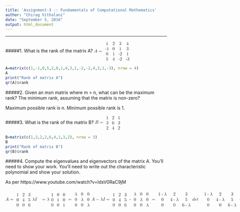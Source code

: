 ```yaml
---
title: 'Assignment-3 :: Fundamentals of Computational Mathematics'
author: "Chirag Vithalani"
date: "September 5, 2016"
output: html_document
---
```


<hr />

#####1. What is the rank of the matrix A?
<math xmlns="http://www.w3.org/1998/Math/MathML"><mi>A</mi><mo>=</mo><mfenced open="[" close="]"><mtable><mtr><mtd><mn>1</mn></mtd><mtd><mn>2</mn></mtd><mtd><mn>3</mn></mtd><mtd><mn>4</mn></mtd></mtr><mtr><mtd><mo>-</mo><mn>1</mn></mtd><mtd><mn>0</mn></mtd><mtd><mn>1</mn></mtd><mtd><mn>3</mn></mtd></mtr><mtr><mtd><mn>0</mn></mtd><mtd><mn>1</mn></mtd><mtd><mo>-</mo><mn>2</mn></mtd><mtd><mn>1</mn></mtd></mtr><mtr><mtd><mn>5</mn></mtd><mtd><mn>4</mn></mtd><mtd><mo>-</mo><mn>2</mn></mtd><mtd><mo>-</mo><mn>3</mn></mtd></mtr></mtable></mfenced></math>


```r
A=matrix(c(1,-1,0,5,2,0,1,4,3,1,-2,-2,4,3,1,-3), nrow = 4)
A
print("Rank of matrix A")
qr(A)$rank

```

#####2.  Given an mxn matrix where m > n, what can be the maximum rank? The minimum rank, assuming that the matrix is non-zero?

Maximum possible rank is n.
Minimum possible rank is 1.


#####3. What is the rank of the matrix B?
<math xmlns="http://www.w3.org/1998/Math/MathML"><mi>B</mi><mo>=</mo><mfenced open="[" close="]"><mtable><mtr><mtd><mn>1</mn></mtd><mtd><mn>2</mn></mtd><mtd><mn>1</mn></mtd></mtr><mtr><mtd><mn>3</mn></mtd><mtd><mn>6</mn></mtd><mtd><mn>3</mn></mtd></mtr><mtr><mtd><mn>2</mn></mtd><mtd><mn>4</mn></mtd><mtd><mn>2</mn></mtd></mtr></mtable></mfenced></math>


```r
B=matrix(c(1,3,2,2,6,4,1,3,2), nrow = 3)
B
print("Rank of matrix B")
qr(B)$rank

```
#####4. Compute the eigenvalues and eigenvectors of the matrix A. You'll need to show your work. You'll need to write out the characteristic polynomial and show your solution.

As per https://www.youtube.com/watch?v=IdsV0RaC9jM

<math xmlns="http://www.w3.org/1998/Math/MathML"><mi>A</mi><mo>=</mo><mfenced open="[" close="]"><mtable><mtr><mtd><mn>1</mn></mtd><mtd><mn>2</mn></mtd><mtd><mn>3</mn></mtd></mtr><mtr><mtd><mn>0</mn></mtd><mtd><mn>4</mn></mtd><mtd><mn>5</mn></mtd></mtr><mtr><mtd><mn>0</mn></mtd><mtd><mn>0</mn></mtd><mtd><mn>6</mn></mtd></mtr></mtable></mfenced><mspace linebreak="newline"/><mi>&#x3BB;</mi><mi>I</mi><mo>&#xA0;</mo><mo>=</mo><mi>&#x3BB;</mi><mfenced open="[" close="]"><mtable><mtr><mtd><mn>1</mn></mtd><mtd><mn>0</mn></mtd><mtd><mn>0</mn></mtd></mtr><mtr><mtd><mn>0</mn></mtd><mtd><mn>1</mn></mtd><mtd><mn>0</mn></mtd></mtr><mtr><mtd><mn>0</mn></mtd><mtd><mn>0</mn></mtd><mtd><mn>1</mn></mtd></mtr></mtable></mfenced><mo>=</mo><mfenced open="[" close="]"><mtable><mtr><mtd><mi>&#x3BB;</mi></mtd><mtd><mn>0</mn></mtd><mtd><mn>0</mn></mtd></mtr><mtr><mtd><mn>0</mn></mtd><mtd><mi>&#x3BB;</mi></mtd><mtd><mn>0</mn></mtd></mtr><mtr><mtd><mn>0</mn></mtd><mtd><mn>0</mn></mtd><mtd><mi>&#x3BB;</mi></mtd></mtr></mtable></mfenced><mspace linebreak="newline"/><mi>A</mi><mo>&#x2212;</mo><mi>&#x3BB;</mi><mi>I</mi><mo>=</mo><mfenced open="[" close="]"><mtable><mtr><mtd><mn>1</mn></mtd><mtd><mn>2</mn></mtd><mtd><mn>3</mn></mtd></mtr><mtr><mtd><mn>0</mn></mtd><mtd><mn>4</mn></mtd><mtd><mn>5</mn></mtd></mtr><mtr><mtd><mn>0</mn></mtd><mtd><mn>0</mn></mtd><mtd><mn>6</mn></mtd></mtr></mtable></mfenced><mo>-</mo><mfenced open="[" close="]"><mtable><mtr><mtd><mi>&#x3BB;</mi></mtd><mtd><mn>0</mn></mtd><mtd><mn>0</mn></mtd></mtr><mtr><mtd><mn>0</mn></mtd><mtd><mi>&#x3BB;</mi></mtd><mtd><mn>0</mn></mtd></mtr><mtr><mtd><mn>0</mn></mtd><mtd><mn>0</mn></mtd><mtd><mi>&#x3BB;</mi></mtd></mtr></mtable></mfenced><mo>=</mo><mfenced open="[" close="]"><mtable><mtr><mtd><mn>1</mn><mo>-</mo><mi>&#x3BB;</mi></mtd><mtd><mn>2</mn></mtd><mtd><mn>3</mn></mtd></mtr><mtr><mtd><mn>0</mn></mtd><mtd><mn>4</mn><mo>-</mo><mi>&#x3BB;</mi></mtd><mtd><mn>5</mn></mtd></mtr><mtr><mtd><mn>0</mn></mtd><mtd><mn>0</mn></mtd><mtd><mn>6</mn><mo>-</mo><mi>&#x3BB;</mi></mtd></mtr></mtable></mfenced><mspace linebreak="newline"/><mi>d</mi><mi>e</mi><mi>t</mi><mo>&#xA0;</mo><mfenced open="[" close="]"><mtable><mtr><mtd><mn>1</mn><mo>-</mo><mi>&#x3BB;</mi></mtd><mtd><mn>2</mn></mtd><mtd><mn>3</mn></mtd></mtr><mtr><mtd><mn>0</mn></mtd><mtd><mn>4</mn><mo>-</mo><mi>&#x3BB;</mi></mtd><mtd><mn>5</mn></mtd></mtr><mtr><mtd><mn>0</mn></mtd><mtd><mn>0</mn></mtd><mtd><mn>6</mn><mo>-</mo><mi>&#x3BB;</mi></mtd></mtr></mtable></mfenced><mo>=</mo><mo>(</mo><mn>1</mn><mo>-</mo><mi>&#x3BB;</mi><mo>)</mo><mo>&#xA0;</mo><mi>d</mi><mi>e</mi><mi>t</mi><mo>(</mo><mo>&#xA0;</mo><mfenced open="[" close="]"><mtable><mtr><mtd><mn>4</mn><mo>-</mo><mi>&#x3BB;</mi></mtd><mtd><mn>5</mn></mtd></mtr><mtr><mtd><mn>0</mn></mtd><mtd><mn>6</mn><mo>-</mo><mi>&#x3BB;</mi></mtd></mtr></mtable></mfenced><mo>&#xA0;</mo><mo>)</mo><mspace linebreak="newline"/><mo>-</mo><mn>0</mn><mo>&#xA0;</mo><mi>d</mi><mi>e</mi><mi>t</mi><mo>&#xA0;</mo><mo>(</mo><mfenced open="[" close="]"><mtable><mtr><mtd><mn>2</mn></mtd><mtd><mn>3</mn></mtd></mtr><mtr><mtd><mn>0</mn></mtd><mtd><mn>6</mn><mo>-</mo><mi>&#x3BB;</mi></mtd></mtr></mtable></mfenced><mo>)</mo><mo>&#xA0;</mo><mo>+</mo><mo>&#xA0;</mo><mo>(</mo><mn>0</mn><mo>)</mo><mo>&#xA0;</mo><mi>d</mi><mi>e</mi><mi>t</mi><mo>&#xA0;</mo><mo>(</mo><mfenced open="[" close="]"><mtable><mtr><mtd><mn>2</mn></mtd><mtd><mn>3</mn></mtd></mtr><mtr><mtd><mn>4</mn><mo>-</mo><mi>&#x3BB;</mi></mtd><mtd><mn>5</mn></mtd></mtr></mtable></mfenced><mo>)</mo><mo>&#xA0;</mo><mspace linebreak="newline"/><mo>=</mo><mo>(</mo><mn>1</mn><mo>-</mo><mi>&#x3BB;</mi><mo>)</mo><mo>(</mo><mn>4</mn><mo>&#x2212;</mo><mi>&#x3BB;</mi><mo>)</mo><mo>(</mo><mn>6</mn><mo>&#x2212;</mo><mi>&#x3BB;</mi><mo>)</mo><mspace linebreak="newline"/><mi>s</mi><mi>o</mi><mo>&#xA0;</mo><mi>e</mi><mi>i</mi><mi>g</mi><mi>e</mi><mi>n</mi><mi>v</mi><mi>a</mi><mi>l</mi><mi>u</mi><mi>e</mi><mi>s</mi><mo>&#xA0;</mo><mi>&#x3BB;</mi><mo>=</mo><mn>1</mn><mo>,</mo><mo>&#xA0;</mo><mi>&#x3BB;</mi><mo>=</mo><mn>4</mn><mo>,</mo><mo>&#xA0;</mo><mi>&#x3BB;</mi><mo>=</mo><mn>6</mn><mspace linebreak="newline"/><mspace linebreak="newline"/><mi mathvariant="bold-italic">F</mi><mi mathvariant="bold-italic">o</mi><mi mathvariant="bold-italic">r</mi><mo mathvariant="bold">&#xA0;</mo><mi mathvariant="bold-italic">&#x3BB;</mi><mo mathvariant="bold">=</mo><mn mathvariant="bold">1</mn><mspace linebreak="newline"/><mi>A</mi><mo>&#x2212;</mo><mi>&#x3BB;</mi><mi>I</mi><mo>=</mo><mfenced open="[" close="]"><mtable><mtr><mtd><mn>1</mn><mo>-</mo><mi>&#x3BB;</mi></mtd><mtd><mn>2</mn></mtd><mtd><mn>3</mn></mtd></mtr><mtr><mtd><mn>0</mn></mtd><mtd><mn>4</mn><mo>-</mo><mi>&#x3BB;</mi></mtd><mtd><mn>5</mn></mtd></mtr><mtr><mtd><mn>0</mn></mtd><mtd><mn>0</mn></mtd><mtd><mn>6</mn><mo>-</mo><mi>&#x3BB;</mi></mtd></mtr></mtable></mfenced><mo>=</mo><mfenced open="[" close="]"><mtable><mtr><mtd><mn>0</mn></mtd><mtd><mn>2</mn></mtd><mtd><mn>3</mn></mtd></mtr><mtr><mtd><mn>0</mn></mtd><mtd><mn>3</mn></mtd><mtd><mn>5</mn></mtd></mtr><mtr><mtd><mn>0</mn></mtd><mtd><mn>0</mn></mtd><mtd><mn>5</mn></mtd></mtr></mtable></mfenced><mspace linebreak="newline"/><mi>F</mi><mi>i</mi><mi>r</mi><mi>s</mi><mi>t</mi><mo>&#xA0;</mo><mi>p</mi><mi>i</mi><mi>v</mi><mi>o</mi><mi>t</mi><mo>&#xA0;</mo><mi>i</mi><mi>s</mi><mo>&#xA0;</mo><mn>0</mn><mo>&#xA0;</mo><mi>t</mi><mi>h</mi><mi>a</mi><mi>t</mi><mo>&#xA0;</mo><mi>m</mi><mi>e</mi><mi>a</mi><mi>n</mi><mi>s</mi><mo>&#xA0;</mo><mi>x</mi><mn>1</mn><mo>&#xA0;</mo><mi>c</mi><mi>a</mi><mi>n</mi><mo>&#xA0;</mo><mi>t</mi><mi>a</mi><mi>k</mi><mi>e</mi><mo>&#xA0;</mo><mi>a</mi><mi>n</mi><mi>y</mi><mo>&#xA0;</mo><mi>v</mi><mi>a</mi><mi>l</mi><mi>u</mi><mi>e</mi><mo>.</mo><mo>&#xA0;</mo><mi>T</mi><mi>a</mi><mi>k</mi><mi>i</mi><mi>n</mi><mi>g</mi><mo>&#xA0;</mo><mi>v</mi><mi>a</mi><mi>l</mi><mi>u</mi><mi>e</mi><mo>=</mo><mn>1</mn><mspace linebreak="newline"/><mn>3</mn><msub><mi>x</mi><mrow><mn>2</mn><mo>&#xA0;</mo></mrow></msub><mo>+</mo><mn>5</mn><msub><mi>x</mi><mrow><mn>3</mn><mo>&#xA0;</mo></mrow></msub><mo>=</mo><mn>0</mn><mo>&#xA0;</mo><mo>(</mo><mo>&#xA0;</mo><mi>c</mi><mi>o</mi><mi>n</mi><mi>s</mi><mi>i</mi><mi>d</mi><mi>r</mi><mi>i</mi><mi>n</mi><mi>g</mi><mo>&#xA0;</mo><mn>2</mn><mi>n</mi><mi>d</mi><mo>&#xA0;</mo><mi>r</mi><mi>o</mi><mi>w</mi><mo>&#xA0;</mo><mo>)</mo><mspace linebreak="newline"/><mn>5</mn><msub><mi>x</mi><mn>3</mn></msub><mo>=</mo><mn>0</mn><mo>&#xA0;</mo><mo>(</mo><mo>&#xA0;</mo><mi>c</mi><mi>o</mi><mi>n</mi><mi>s</mi><mi>i</mi><mi>d</mi><mi>r</mi><mi>i</mi><mi>n</mi><mi>g</mi><mo>&#xA0;</mo><mn>3</mn><mi>r</mi><mi>d</mi><mo>&#xA0;</mo><mi>r</mi><mi>o</mi><mi>w</mi><mo>&#xA0;</mo><mo>)</mo><mspace linebreak="newline"/><msub><mi>x</mi><mrow><mi>&#x3BB;</mi><mo>=</mo><mn>1</mn></mrow></msub><mo>=</mo><mfenced open="[" close="]"><mtable><mtr><mtd><mn>1</mn></mtd></mtr><mtr><mtd><mn>0</mn></mtd></mtr><mtr><mtd><mn>0</mn></mtd></mtr></mtable></mfenced><mspace linebreak="newline"/><mspace linebreak="newline"/><mspace linebreak="newline"/><mi mathvariant="bold-italic">F</mi><mi mathvariant="bold-italic">o</mi><mi mathvariant="bold-italic">r</mi><mo mathvariant="bold">&#xA0;</mo><mi mathvariant="bold-italic">&#x3BB;</mi><mo mathvariant="bold">=</mo><mn mathvariant="bold">4</mn><mspace linebreak="newline"/><mi>A</mi><mo>&#x2212;</mo><mi>&#x3BB;</mi><mi>I</mi><mo>=</mo><mfenced open="[" close="]"><mtable><mtr><mtd><mn>1</mn><mo>-</mo><mi>&#x3BB;</mi></mtd><mtd><mn>2</mn></mtd><mtd><mn>3</mn></mtd></mtr><mtr><mtd><mn>0</mn></mtd><mtd><mn>4</mn><mo>-</mo><mi>&#x3BB;</mi></mtd><mtd><mn>5</mn></mtd></mtr><mtr><mtd><mn>0</mn></mtd><mtd><mn>0</mn></mtd><mtd><mn>6</mn><mo>-</mo><mi>&#x3BB;</mi></mtd></mtr></mtable></mfenced><mo>=</mo><mfenced open="[" close="]"><mtable><mtr><mtd><mo>-</mo><mn>3</mn></mtd><mtd><mn>2</mn></mtd><mtd><mn>3</mn></mtd></mtr><mtr><mtd><mn>0</mn></mtd><mtd><mn>0</mn></mtd><mtd><mn>5</mn></mtd></mtr><mtr><mtd><mn>0</mn></mtd><mtd><mn>0</mn></mtd><mtd><mn>2</mn></mtd></mtr></mtable></mfenced><mspace linebreak="newline"/><mo>-</mo><mn>3</mn><msub><mi>x</mi><mn>1</mn></msub><mo>+</mo><mn>2</mn><msub><mi>x</mi><mn>2</mn></msub><mo>+</mo><mn>3</mn><msub><mi>x</mi><mn>3</mn></msub><mo>=</mo><mn>0</mn><mspace linebreak="newline"/><mn>2</mn><msub><mi>x</mi><mn>3</mn></msub><mo>=</mo><mn>0</mn><mspace linebreak="newline"/><mi>i</mi><mo>.</mo><mi>e</mi><mo>.</mo><mo>&#xA0;</mo><msub><mi>x</mi><mn>3</mn></msub><mo>&#xA0;</mo><mo>=</mo><mn>0</mn><mspace linebreak="newline"/><mi>c</mi><mi>o</mi><mi>n</mi><mi>s</mi><mi>i</mi><mi>d</mi><mi>e</mi><mi>r</mi><mi>i</mi><mi>n</mi><mi>g</mi><mo>&#xA0;</mo><msub><mi>x</mi><mn>2</mn></msub><mo>=</mo><mn>1</mn><mspace linebreak="newline"/><msub><mi>x</mi><mn>1</mn></msub><mo>=</mo><mfrac><mn>2</mn><mn>3</mn></mfrac><mspace linebreak="newline"/><mspace linebreak="newline"/><msub><mi>x</mi><mrow><mi>&#x3BB;</mi><mo>=</mo><mn>4</mn></mrow></msub><mo>=</mo><mfenced open="[" close="]"><mtable><mtr><mtd><mfrac><mn>2</mn><mn>3</mn></mfrac></mtd></mtr><mtr><mtd><mn>1</mn></mtd></mtr><mtr><mtd><mn>0</mn></mtd></mtr></mtable></mfenced><mspace linebreak="newline"/><mi mathvariant="bold-italic">F</mi><mi mathvariant="bold-italic">o</mi><mi mathvariant="bold-italic">r</mi><mo mathvariant="bold">&#xA0;</mo><mi mathvariant="bold-italic">&#x3BB;</mi><mo mathvariant="bold">=</mo><mn mathvariant="bold">6</mn><mspace linebreak="newline"/><mi>A</mi><mo>&#x2212;</mo><mi>&#x3BB;</mi><mi>I</mi><mo>=</mo><mfenced open="[" close="]"><mtable><mtr><mtd><mn>1</mn><mo>-</mo><mi>&#x3BB;</mi></mtd><mtd><mn>2</mn></mtd><mtd><mn>3</mn></mtd></mtr><mtr><mtd><mn>0</mn></mtd><mtd><mn>4</mn><mo>-</mo><mi>&#x3BB;</mi></mtd><mtd><mn>5</mn></mtd></mtr><mtr><mtd><mn>0</mn></mtd><mtd><mn>0</mn></mtd><mtd><mn>6</mn><mo>-</mo><mi>&#x3BB;</mi></mtd></mtr></mtable></mfenced><mo>=</mo><mfenced open="[" close="]"><mtable><mtr><mtd><mo>-</mo><mn>5</mn></mtd><mtd><mn>2</mn></mtd><mtd><mn>3</mn></mtd></mtr><mtr><mtd><mn>0</mn></mtd><mtd><mo>-</mo><mn>2</mn></mtd><mtd><mn>5</mn></mtd></mtr><mtr><mtd><mn>0</mn></mtd><mtd><mn>0</mn></mtd><mtd><mn>0</mn></mtd></mtr></mtable></mfenced><mspace linebreak="newline"/><mspace linebreak="newline"/><mo>-</mo><mn>5</mn><msub><mi>x</mi><mn>1</mn></msub><mo>+</mo><mn>2</mn><msub><mi>x</mi><mn>2</mn></msub><mo>+</mo><mn>3</mn><msub><mi>x</mi><mn>3</mn></msub><mo>=</mo><mn>0</mn><mspace linebreak="newline"/><mo>-</mo><mn>2</mn><msub><mi>x</mi><mn>2</mn></msub><mo>+</mo><mn>5</mn><msub><mi>x</mi><mn>3</mn></msub><mo>=</mo><mn>0</mn><mspace linebreak="newline"/><mi>C</mi><mi>o</mi><mi>n</mi><mi>s</mi><mi>i</mi><mi>d</mi><mi>e</mi><mi>r</mi><mi>i</mi><mi>n</mi><mi>g</mi><mo>&#xA0;</mo><msub><mi>x</mi><mn>3</mn></msub><mo>=</mo><mn>1</mn><mspace linebreak="newline"/><msub><mi>x</mi><mn>2</mn></msub><mo>=</mo><mfrac><mn>5</mn><mn>2</mn></mfrac><mo>,</mo><msub><mi>x</mi><mn>1</mn></msub><mo>=</mo><mfrac><mn>8</mn><mn>5</mn></mfrac><mspace linebreak="newline"/><mspace linebreak="newline"/><mi>s</mi><mi>o</mi><mo>&#xA0;</mo><msub><mi>x</mi><mrow><mi>&#x3BB;</mi><mo>=</mo><mn>6</mn></mrow></msub><mo>=</mo><mfenced open="[" close="]"><mtable><mtr><mtd><mfrac><mn>8</mn><mn>5</mn></mfrac></mtd></mtr><mtr><mtd><mfrac><mn>5</mn><mn>2</mn></mfrac></mtd></mtr><mtr><mtd><mn>1</mn></mtd></mtr></mtable></mfenced></math>


